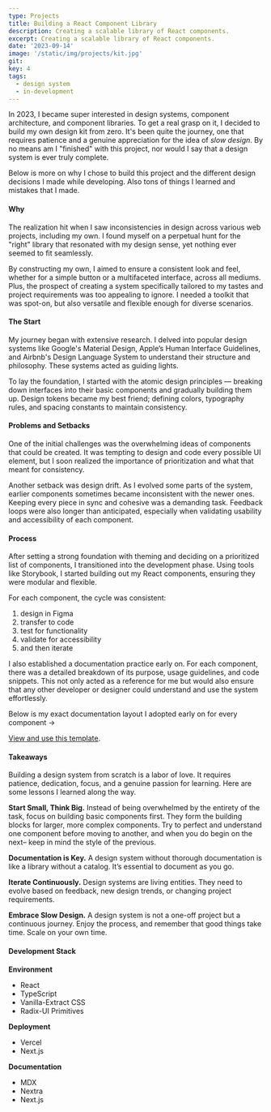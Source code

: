 ```yaml
---
type: Projects
title: Building a React Component Library
description: Creating a scalable library of React components.
excerpt: Creating a scalable library of React components.
date: '2023-09-14'
image: '/static/img/projects/kit.jpg'
git:
key: 4
tags:
  - design system
  - in-development
---
```


In 2023, I became super interested in design systems, component architecture, and component libraries.
To get a real grasp on it, I decided to build my own design kit from zero. It's been quite the journey,
one that requires patience and a genuine appreciation for the idea of _slow design_. By no means am I
"finished" with this project, nor would I say that a design system is ever truly complete.

Below is more on why I chose to build this project and the different design decisions I made while developing.
Also tons of things I learned and mistakes that I made.

<Space />

#### Why

The realization hit when I saw inconsistencies in design across various web projects, including my own.
I found myself on a perpetual hunt for the "right" library that resonated with my design sense, yet nothing ever seemed
to fit seamlessly.

By constructing my own, I aimed to ensure a consistent look and feel, whether for a simple button or a multifaceted interface,
across all mediums. Plus, the prospect of creating a system specifically tailored to my tastes and project requirements was too appealing to ignore. I needed a toolkit that was spot-on, but also versatile and flexible enough for diverse scenarios.

<Space />

#### The Start

My journey began with extensive research. I delved into popular design systems like Google's Material Design, Apple’s Human Interface Guidelines, and Airbnb's Design Language System to understand their structure and philosophy. These systems acted as guiding lights.

To lay the foundation, I started with the atomic design principles — breaking down interfaces into their basic components and gradually building them up. Design tokens became my best friend; defining colors, typography rules, and spacing constants to maintain consistency.

<Space />

#### Problems and Setbacks

One of the initial challenges was the overwhelming ideas of components that could be created. It was tempting to design and code every possible UI element, but I soon realized the importance of prioritization and what that meant for consistency.

Another setback was design drift. As I evolved some parts of the system, earlier components sometimes became inconsistent with the newer ones. Keeping every piece in sync and cohesive was a demanding task. Feedback loops were also longer than anticipated, especially when validating usability and accessibility of each component.

<Space />

#### Process

After setting a strong foundation with theming and deciding on a prioritized list of components, I transitioned into the development phase. Using tools like Storybook, I started building out my React components, ensuring they were modular and flexible.

For each component, the cycle was consistent:

1. design in Figma
2. transfer to code
3. test for functionality
4. validate for accessibility
5. and then iterate

I also established a documentation practice early on. For each component, there was a detailed breakdown of its purpose, usage guidelines, and code snippets. This not only acted as a reference for me but would also ensure that any other developer or designer could understand and use the system effortlessly.

Below is my exact documentation layout I adopted early on for every component →

[View and use this template](https://twitter.com/chvndlerch).

<Space />

#### Takeaways

Building a design system from scratch is a labor of love.
It requires patience, dedication, focus, and a genuine passion for learning.
Here are some lessons I learned along the way.

**Start Small, Think Big.** Instead of being overwhelmed by the entirety of the task, focus on building basic components first.
They form the building blocks for larger, more complex components. Try to perfect and understand one component before moving to another,
and when you do begin on the next– keep in mind the style of the previous.

**Documentation is Key.** A design system without thorough documentation is like a library without a catalog. It’s essential to document as you go.

**Iterate Continuously.** Design systems are living entities. They need to evolve based on feedback, new design trends,
or changing project requirements.

**Embrace Slow Design.** A design system is not a one-off project but a continuous journey. Enjoy the process, and remember that good things take time. Scale on your own time.

<Space />

#### Development Stack

**Environment**

- React
- TypeScript
- Vanilla-Extract CSS
- Radix-UI Primitives

**Deployment**

- Vercel
- Next.js

**Documentation**

- MDX
- Nextra
- Next.js

<Space />
<Space />
<Space />
